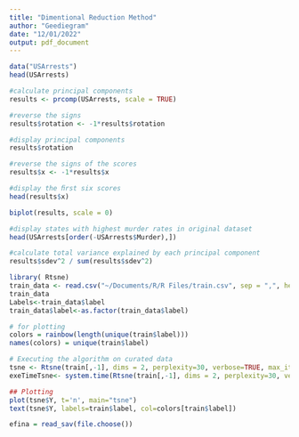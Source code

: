 ```yaml
---
title: "Dimentional Reduction Method"
author: "Geediegram"
date: "12/01/2022"
output: pdf_document
---
```


```r
data("USArrests")
head(USArrests)
```
```r
#calculate principal components
results <- prcomp(USArrests, scale = TRUE)

#reverse the signs
results$rotation <- -1*results$rotation

#display principal components
results$rotation
```
```r
#reverse the signs of the scores
results$x <- -1*results$x

#display the ﬁrst six scores
head(results$x)
```
```r
biplot(results, scale = 0)
```
```r
#display states with highest murder rates in original dataset
head(USArrests[order(-USArrests$Murder),])
```
```r
#calculate total variance explained by each principal component
results$sdev^2 / sum(results$sdev^2)
```
```r
library( Rtsne)
train_data <- read.csv("~/Documents/R/R Files/train.csv", sep = ",", header = T)
train_data
Labels<-train_data$label
train_data$label<-as.factor(train_data$label)
```

```r
# for plotting
colors = rainbow(length(unique(train$label)))
names(colors) = unique(train$label)
```

```r
# Executing the algorithm on curated data
tsne <- Rtsne(train[,-1], dims = 2, perplexity=30, verbose=TRUE, max_iter = 500)
exeTimeTsne<- system.time(Rtsne(train[,-1], dims = 2, perplexity=30, verbose=TRUE, max_iter = 500))
```
```r
## Plotting
plot(tsne$Y, t='n', main="tsne")
text(tsne$Y, labels=train$label, col=colors[train$label])
```

```r
efina = read_sav(file.choose())

```




